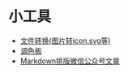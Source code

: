 # 小工具

- [文件转换(图片转icon,svg等)](https://www.freeconvert.com/)  
- [调色板](https://colorhunt.co/)  
- [Markdown排版微信公众号文章](https://doocs.github.io/md)


